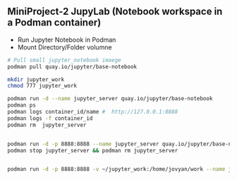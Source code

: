 ## MiniProject-2 JupyLab (Notebook workspace in a Podman container)

- Run Jupyter Notebook in Podman
- Mount Directory/Folder volumne

```bash
# Pull small jupyter_notebook imaege
podman pull quay.io/jupyter/base-notebook

mkdir jupyter_work 
chmod 777 jupyter_work

podman run -d --name jupyter_server quay.io/jupyter/base-notebook
podman ps
podman logs container_id/name #  http://127.0.0.1:8888
podman logs -f container_id
podman rm  jupyter_server


podman run -d -p 8888:8888 --name jupyter_server quay.io/jupyter/base-notebook # /home/jovyan/work
podman stop jupyter_server && podman rm jupyter_server


podman run -d -p 8888:8888 -v ~/jupyter_work:/home/jovyan/work --name jupyter_server quay.io/jupyter/base-notebook

```